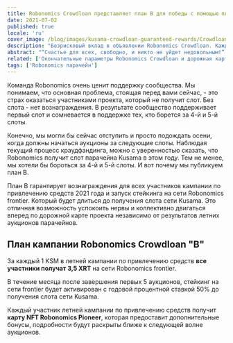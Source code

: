 ```yaml
---
title: Robonomics Crowdloan представляет план B для победы с помощью плана A
date: 2021-07-02
published: true
locale: 'ru'
cover_image: /blog/images/kusama-crowdloan-guaranteed-rewards/Crowdloan_plan_A_B_blog.jpg
description: "Безрисковый вклад в объявлении Robonomics Crowdloan. Каждый участник летней кампании по привлечению средств получит 3,5 XRT и карту NFT Robonomics Pioneer."
abstract: "“Счастье для всех, свободно, и никто не уйдет недовольным!” </br> Пикник на обочине, Аркадий и Борис Стругацкие"
related: ['Окончательные параметры Robonomics Crowdloan и дорожная карта на 48 недель', 'Письмо от соучредителя Robonomics']
tags: ['Robonomics парачейн']
---
```


Команда Robonomics очень ценит поддержку сообщества. Мы понимаем, что основная проблема, стоящая перед вами сейчас, - это страх оказаться участниками проекта, который не получит слот. Без слота - нет вознаграждения. В результате сообщество поддерживает первый слот и сомневается в поддержке тех, кто борется за 4-й и 5-й слоты.

Конечно, мы могли бы сейчас отступить и просто подождать осени, когда должны начаться аукционы за следующие слоты. Наблюдая текущий процесс краудфандинга, можно с уверенностью сказать, что Robonomics получит слот парачейна Kusama в этом году. Тем не менее, мы хотели бы бороться за 4-й и 5-й слоты. И вот почему мы публикуем план B.

План B гарантирует вознаграждения для всех участников кампании по привлечению средств 2021 года и запуск стейкинга на сети Robonomics frontier. Который будет длиться до получения слота сети Kusama. Это отличная возможность успокоить нервы и коллективно двигаться вперед по дорожной карте проекта независимо от результатов летних аукционов парачейнов.

## План кампании Robonomics Crowdloan "B"

<TextCard>

За каждый 1 KSM в летней кампании по привлечению средств **все участники получат 3,5 XRT** на сети Robonomics frontier.

</TextCard>

<TextCard>

В течение месяца после завершения первых 5 аукционов, стейкинг на сети frontier будет активирован с годовой процентной ставкой 50% до получения слота сети Kusama.

</TextCard>

<TextCard>

Каждый участник летней кампании по привлечению средств получит **карту NFT Robonomics Pioneer**, которая предоставит дополнительные бонусы, подробности будут раскрыты ближе к следующей волне аукционов. 

</TextCard>